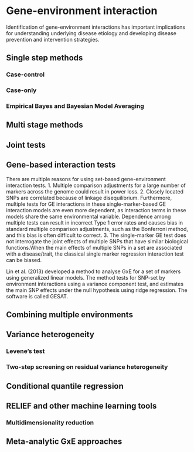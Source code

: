 # Gene-environment interaction

Identification of gene-environment interactions has important implications for understanding underlying disease etiology and developing disease prevention and intervention strategies.

## Single step methods

### Case-control

### Case-only

### Empirical Bayes and Bayesian Model Averaging

## Multi stage methods

## Joint tests

## Gene-based interaction tests

There are multiple reasons for using set-based gene-environment interaction tests. 
1. Multiple comparison adjustments for a large number of markers across the genome could result in power loss.
2. Closely located SNPs are correlated because of linkage disequilibrium. Furthermore, multiple tests for GE interactions in these single-marker-based GE interaction models are even more dependent, as interaction terms in these models share the same environmental variable. Dependence among multiple tests can result in incorrect Type 1 error rates and causes bias in standard multiple comparison adjustments, such as the Bonferroni method, and this bias is often difficult to correct.
3. The single-marker GE test does not interrogate the joint effects of multiple SNPs that have similar biological functions.When the main effects of multiple SNPs in a set are  associated with a disease/trait, the classical single marker regression interaction test can be biased.

Lin et al. (2013) developed a method to analyse GxE for a set of markers using generalized linear models. The method tests for SNP-set by environment interactions using a variance component test, and estimates the main SNP effects under the null hypothesis using ridge regression. The software is called GESAT.

## Combining multiple environments

## Variance heterogeneity

### Levene's test

### Two-step screening on residual variance heterogeneity

## Conditional quantile regression 

## RELIEF and other machine learning tools

### Multidimensionality reduction

## Meta-analytic GxE approaches
